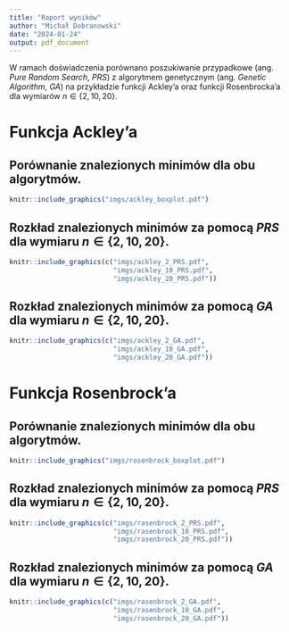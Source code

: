 ```yaml
---
title: "Raport wyników"
author: "Michał Dobranowski"
date: "2024-01-24"
output: pdf_document
---
```


W ramach doświadczenia porównano poszukiwanie przypadkowe (ang. *Pure Random Search*, *PRS*) z algorytmem genetycznym (ang. *Genetic Algorithm*, *GA*) na przykładzie funkcji Ackley'a oraz funkcji Rosenbrocka'a dla wymiarów $n \in \{2, 10, 20\}$.

# Funkcja Ackley'a

## Porównanie znalezionych minimów dla obu algorytmów.

```r
knitr::include_graphics("imgs/ackley_boxplot.pdf")
```

## Rozkład znalezionych minimów za pomocą *PRS* dla wymiaru $n \in \{2, 10, 20\}$.

```r
knitr::include_graphics(c("imgs/ackley_2_PRS.pdf",
                          "imgs/ackley_10_PRS.pdf",
                          "imgs/ackley_20_PRS.pdf"))
```

## Rozkład znalezionych minimów za pomocą *GA* dla wymiaru $n \in \{2, 10, 20\}$.

```r
knitr::include_graphics(c("imgs/ackley_2_GA.pdf",
                          "imgs/ackley_10_GA.pdf",
                          "imgs/ackley_20_GA.pdf"))
```

# Funkcja Rosenbrock'a

## Porównanie znalezionych minimów dla obu algorytmów.

```r
knitr::include_graphics("imgs/rosenbrock_boxplot.pdf")
```

## Rozkład znalezionych minimów za pomocą *PRS* dla wymiaru $n \in \{2, 10, 20\}$.

```r
knitr::include_graphics(c("imgs/rasenbrock_2_PRS.pdf",
                          "imgs/rasenbrock_10_PRS.pdf",
                          "imgs/rasenbrock_20_PRS.pdf"))
```

## Rozkład znalezionych minimów za pomocą *GA* dla wymiaru $n \in \{2, 10, 20\}$.

```r
knitr::include_graphics(c("imgs/rasenbrock_2_GA.pdf",
                          "imgs/rasenbrock_10_GA.pdf",
                          "imgs/rasenbrock_20_GA.pdf"))
```